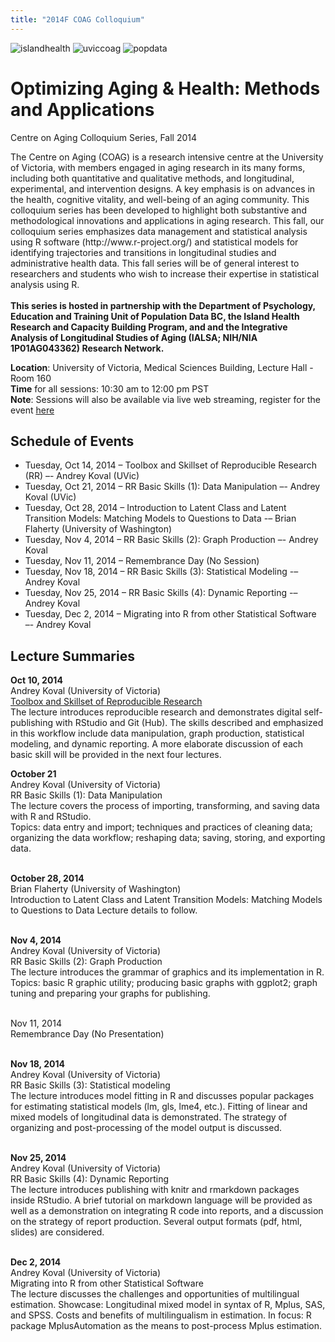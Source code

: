 ```yaml
---
title: "2014F COAG Colloquium"
---
```

![islandhealth][islandhealth] ![uviccoag][uviccoag] ![popdata][popdata]  

Optimizing Aging & Health: Methods and Applications
===
Centre on Aging Colloquium Series, Fall 2014  


The Centre on Aging (COAG) is a research intensive centre at the University of Victoria, with members 
engaged in aging research in its many forms, including both quantitative and qualitative methods, and 
longitudinal, experimental, and intervention designs. A key emphasis is on advances in the health, 
cognitive vitality, and well-being of an aging community. This colloquium series has been developed to 
highlight both substantive and methodological innovations and applications in aging research. This fall, 
our colloquium series emphasizes data management and statistical analysis using R software
(http://www.r-project.org/) and statistical models for identifying trajectories and transitions in 
longitudinal studies and administrative health data. This fall series will be of general interest to 
researchers and students who wish to increase their expertise in statistical analysis using R.    
 </br>
**This series is hosted in partnership with the Department of Psychology, Education and Training Unit of 
Population Data BC, the Island Health Research and Capacity Building Program, and and the Integrative 
Analysis of Longitudinal Studies of Aging (IALSA; NIH/NIA 1P01AG043362) Research Network.**
</br>

**Location**: University of Victoria, Medical Sciences Building, Lecture Hall - Room 160  
**Time** for all sessions: 10:30 am to 12:00 pm PST  
**Note**: Sessions will also be available via live web streaming, register for the event  [here](http://conferences.uvic.ca/index.php/coag/coagevents)
 
 
## Schedule of Events
  
- Tuesday, Oct 14, 2014 -- Toolbox and Skillset of Reproducible Research (RR) –- Andrey Koval (UVic)  
- Tuesday, Oct 21, 2014 -- RR Basic Skills (1): Data Manipulation –- Andrey Koval (UVic)  
- Tuesday, Oct 28, 2014 -- Introduction to Latent Class and Latent Transition Models: Matching Models to
 Questions to Data -– Brian Flaherty (University of Washington)  
- Tuesday, Nov 4, 2014 -- RR Basic Skills (2): Graph Production –- Andrey Koval  
- Tuesday, Nov 11, 2014 -- Remembrance Day (No Session)  
- Tuesday, Nov 18, 2014 -- RR Basic Skills (3): Statistical Modeling -– Andrey Koval  
- Tuesday, Nov 25, 2014 -- RR Basic Skills (4): Dynamic Reporting -– Andrey Koval  
- Tuesday, Dec 2, 2014 -- Migrating into R from other Statistical Software –- Andrey Koval  

## Lecture Summaries


**Oct 10, 2014**  
Andrey Koval (University of Victoria)  
[Toolbox and Skillset of Reproducible Research][lecture1]   
The lecture introduces reproducible research and demonstrates digital self-publishing with RStudio and Git (Hub). The skills described and emphasized in this workflow include data manipulation, graph production, statistical modeling, and dynamic reporting. A more elaborate discussion of each basic skill will be provided in the next four lectures.    

**October 21**    
Andrey Koval (University of Victoria)    
RR Basic Skills (1): Data Manipulation  
The lecture covers the process of importing, transforming, and saving data with R and RStudio.   
Topics: data entry and import; techniques and practices of cleaning data; organizing the data workflow; 
reshaping data; saving, storing, and exporting data.     

</br>
**October 28, 2014**  
Brian Flaherty (University of Washington)  
Introduction to Latent Class and Latent Transition Models: Matching Models to Questions to Data
Lecture details to follow.  

</br>
**Nov 4, 2014**  
Andrey Koval (University of Victoria)  
RR Basic Skills (2): Graph Production  
The lecture introduces the grammar of graphics and its implementation in R.   
Topics: basic R graphic utility; producing basic graphs with ggplot2; graph tuning and preparing your 
graphs for publishing.   

</br>
Nov 11, 2014    
Remembrance Day (No Presentation)    

</br>
**Nov 18, 2014**   
Andrey Koval (University of Victoria)    
RR Basic Skills (3): Statistical modeling    
The lecture introduces model fitting in R and discusses popular packages for estimating statistical 
models (lm, gls, lme4, etc.). Fitting of linear and mixed models of longitudinal data is demonstrated. 
The strategy of organizing and post-processing of the model output is discussed.   

</br>
**Nov 25, 2014**  
Andrey Koval (University of Victoria)  
RR Basic Skills (4): Dynamic Reporting  
The lecture introduces publishing with knitr and rmarkdown packages inside RStudio. A brief tutorial on 
markdown language will be provided as well as a demonstration on integrating R code into reports, and 
a discussion on the strategy of report production. Several output formats (pdf, html, slides) are 
considered.     

</br>
**Dec 2, 2014**  
Andrey Koval (University of Victoria)  
Migrating into R from other Statistical Software  
The lecture discusses the challenges and opportunities of multilingual estimation. 
Showcase: Longitudinal mixed model in syntax of R, Mplus, SAS, and SPSS. Costs and benefits of 
multilingualism in estimation. In focus: R package MplusAutomation as the means to post-process Mplus 
estimation.  

[islandhealth]:./images/island_health_logo_full.jpg  
[uviccoag]:./images/CentreOnAgingLogo.gif  
[popdata]:./images/populationDataBc.jpg  
[lecture1]:./LabLog/2014-10-14-Toolbox-and-Skillset.html
